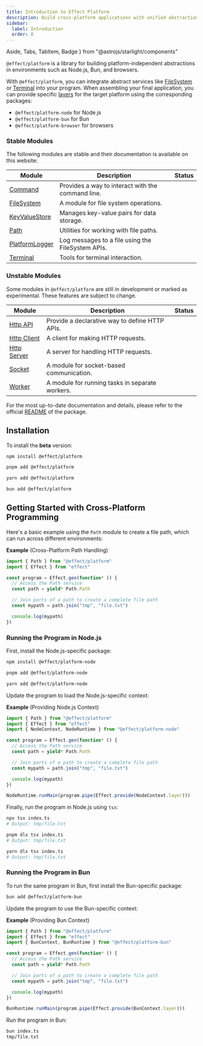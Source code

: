 ```yaml
---
title: Introduction to Effect Platform
description: Build cross-platform applications with unified abstractions for Node.js, Bun, and browsers using @effect/platform.
sidebar:
  label: Introduction
  order: 0
---
```


  Aside,
  Tabs,
  TabItem,
  Badge
} from "@astrojs/starlight/components"

`@effect/platform` is a library for building platform-independent abstractions in environments such as Node.js, Bun, and browsers.

With `@effect/platform`, you can integrate abstract services like [FileSystem](/docs/platform/file-system/) or [Terminal](/docs/platform/terminal/) into your program.
When assembling your final application, you can provide specific [layers](/docs/requirements-management/layers/) for the target platform using the corresponding packages:

- `@effect/platform-node` for Node.js
- `@effect/platform-bun` for Bun
- `@effect/platform-browser` for browsers

### Stable Modules

The following modules are stable and their documentation is available on this website:

| Module                                           | Description                                       | Status                                    |
| ------------------------------------------------ | ------------------------------------------------- | ----------------------------------------- |
| [Command](/docs/platform/command/)               | Provides a way to interact with the command line. | <Badge text="Stable" variant="success" /> |
| [FileSystem](/docs/platform/file-system/)        | A module for file system operations.              | <Badge text="Stable" variant="success" /> |
| [KeyValueStore](/docs/platform/key-value-store/) | Manages key-value pairs for data storage.         | <Badge text="Stable" variant="success" /> |
| [Path](/docs/platform/path/)                     | Utilities for working with file paths.            | <Badge text="Stable" variant="success" /> |
| [PlatformLogger](/docs/platform/platformlogger/) | Log messages to a file using the FileSystem APIs. | <Badge text="Stable" variant="success" /> |
| [Terminal](/docs/platform/terminal/)             | Tools for terminal interaction.                   | <Badge text="Stable" variant="success" /> |

### Unstable Modules

Some modules in `@effect/platform` are still in development or marked as experimental.
These features are subject to change.

| Module                                                                                               | Description                                     | Status                                      |
| ---------------------------------------------------------------------------------------------------- | ----------------------------------------------- | ------------------------------------------- |
| [Http API](https://github.com/Effect-TS/effect/blob/main/packages/platform/README.md#http-api)       | Provide a declarative way to define HTTP APIs.  | <Badge text="Unstable" variant="caution" /> |
| [Http Client](https://github.com/Effect-TS/effect/blob/main/packages/platform/README.md#http-client) | A client for making HTTP requests.              | <Badge text="Unstable" variant="caution" /> |
| [Http Server](https://github.com/Effect-TS/effect/blob/main/packages/platform/README.md#http-server) | A server for handling HTTP requests.            | <Badge text="Unstable" variant="caution" /> |
| [Socket](https://effect-ts.github.io/effect/platform/Socket.ts.html)                                 | A module for socket-based communication.        | <Badge text="Unstable" variant="caution" /> |
| [Worker](https://effect-ts.github.io/effect/platform/Worker.ts.html)                                 | A module for running tasks in separate workers. | <Badge text="Unstable" variant="caution" /> |

For the most up-to-date documentation and details, please refer to the official [README](https://github.com/Effect-TS/effect/blob/main/packages/platform/README.md) of the package.

## Installation

To install the **beta** version:

<Tabs syncKey="package-manager">

<TabItem label="npm" icon="seti:npm">

```sh showLineNumbers=false
npm install @effect/platform
```

</TabItem>

<TabItem label="pnpm" icon="pnpm">

```sh showLineNumbers=false
pnpm add @effect/platform
```

</TabItem>

<TabItem label="Yarn" icon="yarn">

```sh showLineNumbers=false
yarn add @effect/platform
```

</TabItem>

<TabItem label="Bun" icon="bun">

```sh showLineNumbers=false
bun add @effect/platform
```

</TabItem>

</Tabs>

## Getting Started with Cross-Platform Programming

Here's a basic example using the `Path` module to create a file path, which can run across different environments:

**Example** (Cross-Platform Path Handling)

```ts twoslash title="index.ts"
import { Path } from "@effect/platform"
import { Effect } from "effect"

const program = Effect.gen(function* () {
  // Access the Path service
  const path = yield* Path.Path

  // Join parts of a path to create a complete file path
  const mypath = path.join("tmp", "file.txt")

  console.log(mypath)
})
```

### Running the Program in Node.js

First, install the Node.js-specific package:

<Tabs syncKey="package-manager">

<TabItem label="npm" icon="seti:npm">

```sh showLineNumbers=false
npm install @effect/platform-node
```

</TabItem>

<TabItem label="pnpm" icon="pnpm">

```sh showLineNumbers=false
pnpm add @effect/platform-node
```

</TabItem>

<TabItem label="Yarn" icon="yarn">

```sh showLineNumbers=false
yarn add @effect/platform-node
```

</TabItem>

</Tabs>

Update the program to load the Node.js-specific context:

**Example** (Providing Node.js Context)

```ts twoslash title="index.ts" ins={3,15}
import { Path } from "@effect/platform"
import { Effect } from "effect"
import { NodeContext, NodeRuntime } from "@effect/platform-node"

const program = Effect.gen(function* () {
  // Access the Path service
  const path = yield* Path.Path

  // Join parts of a path to create a complete file path
  const mypath = path.join("tmp", "file.txt")

  console.log(mypath)
})

NodeRuntime.runMain(program.pipe(Effect.provide(NodeContext.layer)))
```

Finally, run the program in Node.js using `tsx`:

<Tabs syncKey="package-manager">

<TabItem label="npm" icon="seti:npm">

```sh showLineNumbers=false
npx tsx index.ts
# Output: tmp/file.txt
```

</TabItem>

<TabItem label="pnpm" icon="pnpm">

```sh showLineNumbers=false
pnpm dlx tsx index.ts
# Output: tmp/file.txt
```

</TabItem>

<TabItem label="Yarn" icon="seti:yarn">

```sh showLineNumbers=false
yarn dlx tsx index.ts
# Output: tmp/file.txt
```

</TabItem>

</Tabs>

### Running the Program in Bun

To run the same program in Bun, first install the Bun-specific package:

```sh showLineNumbers=false
bun add @effect/platform-bun
```

Update the program to use the Bun-specific context:

**Example** (Providing Bun Context)

```ts twoslash title="index.ts" ins={3,15}
import { Path } from "@effect/platform"
import { Effect } from "effect"
import { BunContext, BunRuntime } from "@effect/platform-bun"

const program = Effect.gen(function* () {
  // Access the Path service
  const path = yield* Path.Path

  // Join parts of a path to create a complete file path
  const mypath = path.join("tmp", "file.txt")

  console.log(mypath)
})

BunRuntime.runMain(program.pipe(Effect.provide(BunContext.layer)))
```

Run the program in Bun:

```sh showLineNumbers=false
bun index.ts
tmp/file.txt
```
